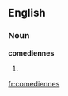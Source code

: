 {{see|comédiennes}}
==English==

===Noun===
'''comediennes'''

# {{plural of|[[comedienne]]}}

[[fr:comediennes]]